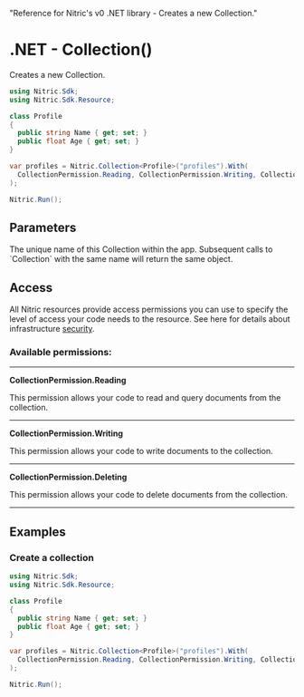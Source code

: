   "Reference for Nitric's v0 .NET library - Creates a new Collection."

# .NET - Collection()

Creates a new Collection.

```csharp
using Nitric.Sdk;
using Nitric.Sdk.Resource;

class Profile
{
  public string Name { get; set; }
  public float Age { get; set; }
}

var profiles = Nitric.Collection<Profile>("profiles").With(
  CollectionPermission.Reading, CollectionPermission.Writing, CollectionPermission.Deleting
);

Nitric.Run();
```

## Parameters

<Properties>
  <Property name="name" required type="string">
    The unique name of this Collection within the app. Subsequent calls to
    `Collection` with the same name will return the same object.
  </Property>
</Properties>

## Access

All Nitric resources provide access permissions you can use to specify the level of access your code needs to the resource. See here for details about infrastructure [security](/get-started/foundations/infrastructure/security).

### Available permissions:

---

**CollectionPermission.Reading**

This permission allows your code to read and query documents from the collection.

---

**CollectionPermission.Writing**

This permission allows your code to write documents to the collection.

---

**CollectionPermission.Deleting**

This permission allows your code to delete documents from the collection.

---

## Examples

### Create a collection

```csharp
using Nitric.Sdk;
using Nitric.Sdk.Resource;

class Profile
{
  public string Name { get; set; }
  public float Age { get; set; }
}

var profiles = Nitric.Collection<Profile>("profiles").With(
  CollectionPermission.Reading, CollectionPermission.Writing, CollectionPermission.Deleting
);

Nitric.Run();
```
